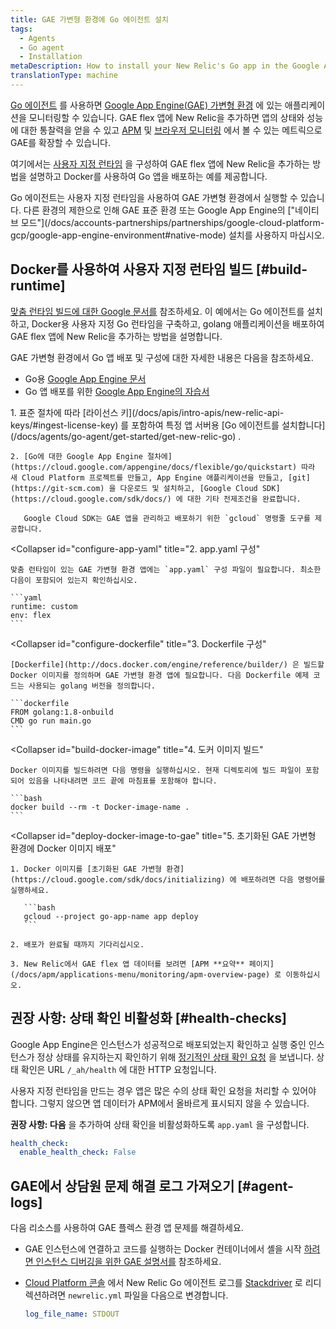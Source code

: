 ```yaml
---
title: GAE 가변형 환경에 Go 에이전트 설치
tags:
  - Agents
  - Go agent
  - Installation
metaDescription: How to install your New Relic's Go app in the Google App Engine (GAE) flexible environment.
translationType: machine
---
```


[Go 에이전트](/docs/agents/go-agent/get-started/introduction-new-relic-go) 를 사용하면 [Google App Engine(GAE) 가변형 환경](https://cloud.google.com/appengine/docs/flexible/go/) 에 있는 애플리케이션을 모니터링할 수 있습니다. GAE flex 앱에 New Relic을 추가하면 앱의 상태와 성능에 대한 통찰력을 얻을 수 있고 [APM](/docs/apm/new-relic-apm/getting-started/introduction-new-relic-apm) 및 [브라우저 모니터링](/docs/browser/new-relic-browser/getting-started/introduction-new-relic-browser) 에서 볼 수 있는 메트릭으로 GAE를 확장할 수 있습니다.

여기에서는 [사용자 지정 런타임](https://cloud.google.com/appengine/docs/flexible/custom-runtimes/about-custom-runtimes) 을 구성하여 GAE flex 앱에 New Relic을 추가하는 방법을 설명하고 Docker를 사용하여 Go 앱을 배포하는 예를 제공합니다.

<Callout variant="important">
  Go 에이전트는 사용자 지정 런타임을 사용하여 GAE 가변형 환경에서 실행할 수 있습니다. 다른 환경의 제한으로 인해 GAE 표준 환경 또는 Google App Engine의 ["네이티브 모드"](/docs/accounts-partnerships/partnerships/google-cloud-platform-gcp/google-app-engine-environment#native-mode) 설치를 사용하지 마십시오.
</Callout>

## Docker를 사용하여 사용자 지정 런타임 빌드 [#build-runtime]

[맞춤 런타임 빌드에 대한 Google 문서를](https://cloud.google.com/appengine/docs/flexible/custom-runtimes/build) 참조하세요. 이 예에서는 Go 에이전트를 설치하고, Docker용 사용자 지정 Go 런타임을 구축하고, golang 애플리케이션을 배포하여 GAE flex 앱에 New Relic을 추가하는 방법을 설명합니다.

GAE 가변형 환경에서 Go 앱 배포 및 구성에 대한 자세한 내용은 다음을 참조하세요.

* Go용 [Google App Engine 문서](https://cloud.google.com/appengine/docs/flexible/go/)
* Go 앱 배포를 위한 [Google App Engine의 자습서](https://cloud.google.com/appengine/docs/flexible/go/tutorials)

<CollapserGroup>
  <Collapser
    id="setup-gae"
    title="1. GAE 프로젝트 설정 및 종속성 설치"
  >
    1. 표준 절차에 따라 [라이선스 키](/docs/apis/intro-apis/new-relic-api-keys/#ingest-license-key) 를 포함하여 특정 앱 서버용 [Go 에이전트를 설치합니다](/docs/agents/go-agent/get-started/get-new-relic-go) .

    2. [Go에 대한 Google App Engine 절차에](https://cloud.google.com/appengine/docs/flexible/go/quickstart) 따라 새 Cloud Platform 프로젝트를 만들고, App Engine 애플리케이션을 만들고, [git](https://git-scm.com) 을 다운로드 및 설치하고, [Google Cloud SDK](https://cloud.google.com/sdk/docs/) 에 대한 기타 전제조건을 완료합니다.

       Google Cloud SDK는 GAE 앱을 관리하고 배포하기 위한 `gcloud` 명령줄 도구를 제공합니다.
  </Collapser>

  <Collapser
    id="configure-app-yaml"
    title="2. app.yaml 구성"
  >
    맞춤 런타임이 있는 GAE 가변형 환경 앱에는 `app.yaml` 구성 파일이 필요합니다. 최소한 다음이 포함되어 있는지 확인하십시오.

    ```yaml
    runtime: custom
    env: flex
    ```
  </Collapser>

  <Collapser
    id="configure-dockerfile"
    title="3. Dockerfile 구성"
  >
    [Dockerfile](http://docs.docker.com/engine/reference/builder/) 은 빌드할 Docker 이미지를 정의하며 GAE 가변형 환경 앱에 필요합니다. 다음 Dockerfile 예제 코드는 사용되는 golang 버전을 정의합니다.

    ```dockerfile
    FROM golang:1.8-onbuild
    CMD go run main.go
    ```
  </Collapser>

  <Collapser
    id="build-docker-image"
    title="4. 도커 이미지 빌드"
  >
    Docker 이미지를 빌드하려면 다음 명령을 실행하십시오. 현재 디렉토리에 빌드 파일이 포함되어 있음을 나타내려면 코드 끝에 마침표를 포함해야 합니다.

    ```bash
    docker build --rm -t Docker-image-name .
    ```
  </Collapser>

  <Collapser
    id="deploy-docker-image-to-gae"
    title="5. 초기화된 GAE 가변형 환경에 Docker 이미지 배포"
  >
    1. Docker 이미지를 [초기화된 GAE 가변형 환경](https://cloud.google.com/sdk/docs/initializing) 에 배포하려면 다음 명령어를 실행하세요.

       ```bash
       gcloud --project go-app-name app deploy
       ```

    2. 배포가 완료될 때까지 기다리십시오.

    3. New Relic에서 GAE flex 앱 데이터를 보려면 [APM **요약** 페이지](/docs/apm/applications-menu/monitoring/apm-overview-page) 로 이동하십시오.
  </Collapser>
</CollapserGroup>

<InstallFeedback/>

## 권장 사항: 상태 확인 비활성화 [#health-checks]

Google App Engine은 인스턴스가 성공적으로 배포되었는지 확인하고 실행 중인 인스턴스가 정상 상태를 유지하는지 확인하기 위해 [정기적인 상태 확인 요청](https://cloud.google.com/appengine/docs/flexible/go/configuring-your-app-with-app-yaml#health_checks) 을 보냅니다. 상태 확인은 URL `/_ah/health` 에 대한 HTTP 요청입니다.

사용자 지정 런타임을 만드는 경우 앱은 많은 수의 상태 확인 요청을 처리할 수 있어야 합니다. 그렇지 않으면 앱 데이터가 APM에서 올바르게 표시되지 않을 수 있습니다.

**권장 사항: 다음** 을 추가하여 상태 확인을 비활성화하도록 `app.yaml` 을 구성합니다.

```yaml
health_check:
  enable_health_check: False
```

## GAE에서 상담원 문제 해결 로그 가져오기 [#agent-logs]

다음 리소스를 사용하여 GAE 플렉스 환경 앱 문제를 해결하세요.

* GAE 인스턴스에 연결하고 코드를 실행하는 Docker 컨테이너에서 셸을 시작 [하려면 인스턴스 디버깅을 위한 GAE 설명서를](https://cloud.google.com/appengine/docs/flexible/go/debugging-an-instance) 참조하세요.

* [Cloud Platform 콘솔](https://cloud.google.com/compute/docs/console) 에서 New Relic Go 에이전트 로그를 [Stackdriver](http://cloud.google.com/logging/docs/view/logs_viewer_v2) 로 리디렉션하려면 `newrelic.yml` 파일을 다음으로 변경합니다.

  ```yaml
  log_file_name: STDOUT
  ```